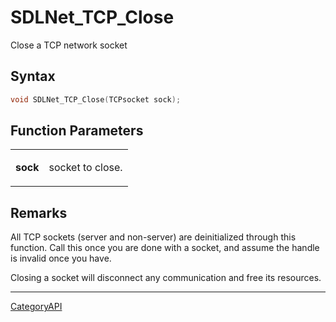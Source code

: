 = SDLNet_TCP_Close =

Close a TCP network socket 

== Syntax ==

<syntaxhighlight lang='c'>
void SDLNet_TCP_Close(TCPsocket sock);
</syntaxhighlight>

== Function Parameters ==

{|
|'''sock'''
|socket to close.
|}

== Remarks ==

All TCP sockets (server and non-server) are deinitialized through this
function. Call this once you are done with a socket, and assume the handle
is invalid once you have.

Closing a socket will disconnect any communication and free its resources.

----
[[CategoryAPI]]


